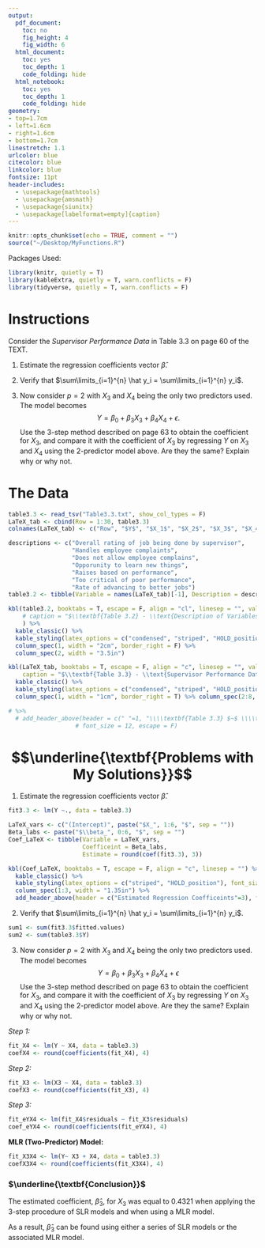 ```yaml
---
output:
  pdf_document:
    toc: no
    fig_height: 4
    fig_width: 6
  html_document:
    toc: yes
    toc_depth: 1
    code_folding: hide
  html_notebook:
    toc: yes
    toc_depth: 1
    code_folding: hide
geometry:
- top=1.7cm
- left=1.6cm
- right=1.6cm
- bottom=1.7cm
linestretch: 1.1
urlcolor: blue
citecolor: blue
linkcolor: blue
fontsize: 11pt
header-includes: 
  - \usepackage{mathtools} 
  - \usepackage{amsmath} 
  - \usepackage{siunitx}
  - \usepackage[labelformat=empty]{caption}
---
```


```r
knitr::opts_chunk$set(echo = TRUE, comment = "")
source("~/Desktop/MyFunctions.R")
```



\begin{gather*}
{\Large \textbf{MLR Analysis of Supervisor Performance Data}} \\
{\Large \text{Eduardo Martinez}} 
\end{gather*}

\vspace{-1cm}

\begin{flalign*}
& \underline{\text{Type}}: \text{Homework Problem} & ~ &
\underline{\text{Course}}: \text{Applied Statistics/Regression (MATH-564)} \\
& \underline{\text{Date Completed}}: \text{9/12/2021}  & ~ &
\underline{\text{Institution}}: \text{Illinois Institute of Technology}
\end{flalign*}


\vspace{1mm} \hrule \vspace{5mm}


Packages Used:

```r
library(knitr, quietly = T)
library(kableExtra, quietly = T, warn.conflicts = F)
library(tidyverse, quietly = T, warn.conflicts = F)
```



# Instructions

Consider the _Supervisor Performance Data_ in Table 3.3 on page 60 of the TEXT.    

(1) Estimate  the regression coefficients vector $\hat\beta$. 

(2) Verify that $\sum\limits_{i=1}^{n} \hat y_i = \sum\limits_{i=1}^{n} y_i$.

(3) Now consider $p=2$ with $X_3$ and $X_4$ being the only two predictors used.
    The model becomes $$Y = \beta_0 + \beta_3 X_3 + \beta_4 X_4 + \epsilon.$$
    Use the 3-step method described on page 63 to obtain the coefficient for $X_3$, 
    and compare it with the coefficient of $X_3$ by regressing $Y$ on $X_3$ and $X_4$ using the 2-predictor model above. 
    Are they the same? Explain why or why not.



# The Data

```r
table3.3 <- read_tsv("Table3.3.txt", show_col_types = F)  
LaTeX_tab <- cbind(Row = 1:30, table3.3)
colnames(LaTeX_tab) <- c("Row", "$Y$", "$X_1$", "$X_2$", "$X_3$", "$X_4$", "$X_5$", "$X_6$")
```


```r
descriptions <- c("Overall rating of job being done by supervisor",
                  "Handles employee complaints", 
                  "Does not allow employee complains", 
                  "Opporunity to learn new things", 
                  "Raises based on performance", 
                  "Too critical of poor performance", 
                  "Rate of advancing to better jobs")
table3.2 <- tibble(Variable = names(LaTeX_tab)[-1], Description = descriptions)
```


```r
kbl(table3.2, booktabs = T, escape = F, align = "cl", linesep = "", valign = "c", 
    # caption = "$\\textbf{Table 3.2} - \\text{Description of Variables in Supervisor Performance Data}$"
    ) %>%
  kable_classic() %>%
  kable_styling(latex_options = c("condensed", "striped", "HOLD_position"), font_size = 11) %>%
  column_spec(1, width = "2cm", border_right = F) %>%
  column_spec(2, width = "3.5in")
```


<!-- align = "lccccccc" -->

```r
kbl(LaTeX_tab, booktabs = T, escape = F, align = "c", linesep = "", valign = "c",
    caption = "$\\textbf{Table 3.3} - \\text{Supervisor Performance Data}$") %>%
  kable_classic() %>%
  kable_styling(latex_options = c("condensed", "striped", "HOLD_position"), font_size = 11) %>%
  column_spec(1, width = "1cm", border_right = T) %>% column_spec(2:8, width = "16mm")
```


```r
# %>%
  # add_header_above(header = c(" "=1, "\\\\textbf{Table 3.3} $~$ \\\\text{Supervisor Performance Data}"=7),
                   # font_size = 12, escape = F)
```









\newpage


# $$\underline{\textbf{Problems with My Solutions}}$$


(1) Estimate  the regression coefficients vector $\hat\beta$.    

\vspace{3mm}

```r
fit3.3 <- lm(Y ~., data = table3.3)

LaTeX_vars <- c("(Intercept)", paste("$X_", 1:6, "$", sep = ""))
Beta_labs <- paste("$\\beta_", 0:6, "$", sep = "")
Coef_LaTeX <- tibble(Variable = LaTeX_vars, 
                     Coefficeint = Beta_labs, 
                     Estimate = round(coef(fit3.3), 3)) 

kbl(Coef_LaTeX, booktabs = T, escape = F, align = "c", linesep = "") %>%
  kable_classic() %>%
  kable_styling(latex_options = c("striped", "HOLD_position"), font_size = 11) %>%
  column_spec(1:3, width = "1.35in") %>%
  add_header_above(header = c("Estimated Regression Coefficeints"=3), font_size = 12, bold = T)
```



\vspace{6mm} \hrule \vspace{6mm}


(2) Verify that $\sum\limits_{i=1}^{n} \hat y_i = \sum\limits_{i=1}^{n} y_i$.     

\vspace{3mm}

```r
sum1 <- sum(fit3.3$fitted.values)
sum2 <- sum(table3.3$Y)
```


\begin{center}
$\sum\limits_{i=1}^{n} \hat y_i =$ `r sum1` $~~~$ and $~~~$ $\sum\limits_{i=1}^{n} y_i =$ `r sum2` ${\Large ~~ \checkmark}$
\end{center}



\vspace{6mm} \hrule \vspace{6mm}

\newpage


(3) Now consider $p=2$ with $X_3$ and $X_4$ being the only two predictors used.
    The model becomes $$Y = \beta_0 + \beta_3 X_3 + \beta_4 X_4 + \epsilon$$
    Use the 3-step method described on page 63 to obtain the coefficient for $X_3$, 
    and compare it with the coefficient of $X_3$ by regressing $Y$ on $X_3$ and $X_4$ using the 2-predictor model above. 
    Are they the same? Explain why or why not.


\vspace{3mm}

*Step 1:*

```r
fit_X4 <- lm(Y ~ X4, data = table3.3)
coefX4 <- round(coefficients(fit_X4), 4)
```

\begin{center}
$\hat Y =$ `r coefX4[[1]]` + `r coefX4[[2]]` $X_4$
\end{center}


*Step 2:*

```r
fit_X3 <- lm(X3 ~ X4, data = table3.3)
coefX3 <- round(coefficients(fit_X3), 4)
```

\begin{center}
$\hat X_3 =$ `r coefX3[[1]]` + `r coefX3[[2]]` $X_4$
\end{center}


*Step 3:*

```r
fit_eYX4 <- lm(fit_X4$residuals ~ fit_X3$residuals)
coef_eYX4 <- round(coefficients(fit_eYX4), 4)
```


\begin{center}
$\hat e_{Y \cdot X_4}=$ `r coef_eYX4[[1]]` + `r coef_eYX4[[2]]` $e_{X_3 \cdot X_4}$
\end{center}


\vspace{2mm}


**MLR (Two-Predictor) Model:**

```r
fit_X3X4 <- lm(Y~ X3 + X4, data = table3.3)
coefX3X4 <- round(coefficients(fit_X3X4), 4)
```


\begin{center}
$\hat Y =$ `r coefX3X4[[1]]` + `r coefX3X4[[2]]` $X_3$ + `r coefX3X4[[3]]` $X_4$
\end{center}


\vspace{2mm}


### $\underline{\textbf{Conclusion}}$

The estimated coefficient, $\hat{\beta}_3$, for $X_3$ was equal to $0.4321$ when applying the 3-step procedure of SLR models and when using a MLR model.

As a result, $\hat{\beta}_3$ can be found using either a series of SLR models or the associated MLR model.


